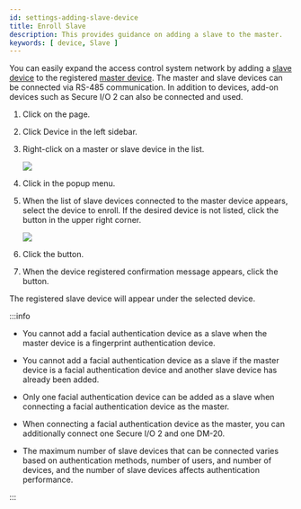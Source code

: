 ```yaml
---
id: settings-adding-slave-device
title: Enroll Slave
description: This provides guidance on adding a slave to the master.
keywords: [ device, Slave ]
---
```


You can easily expand the access control system network by adding a [slave device](../../reference/glossary#slave_device) to the registered [master device](../../reference/glossary#master_device). The master and slave devices can be connected via RS-485 communication. In addition to devices, add-on devices such as Secure I/O 2 can also be connected and used.

1. Click <Cmd sid='shell.header.setting' /> on the <Cmd sid='shell.header.launcher' /> page.

2. Click <Cmd>Device</Cmd> in the left sidebar.

3. Right-click on a master or slave device in the <Cmd sid='menu.device.allDeviceGroups' product='2' /> list.

    <Image src='/img/biostarx-setting-device-adding-slave-device.png' />

4. Click <Cmd sid='device.menu.searchSlaveDevice' product='2' /> in the popup menu.

5. When the list of slave devices connected to the master device appears, select the device to enroll. If the desired device is not listed, click the <Cmd sid='button.search' product='2' /> button in the upper right corner.

    <Image src='/img/biostarx-setting-device-adding-slave-list.png' />

6. Click the <Cmd sid='button.add' product='2' /> button.

7. When the device registered confirmation message appears, click the <Cmd sid='button.apply' product='2' /> button.

The registered slave device will appear under the selected device.

:::info

* You cannot add a facial authentication device as a slave when the master device is a fingerprint authentication device.

* You cannot add a facial authentication device as a slave if the master device is a facial authentication device and another slave device has already been added.

* Only one facial authentication device can be added as a slave when connecting a facial authentication device as the master.

* When connecting a facial authentication device as the master, you can additionally connect one Secure I/O 2 and one DM-20.

* The maximum number of slave devices that can be connected varies based on authentication methods, number of users, and number of devices, and the number of slave devices affects authentication performance. 

:::

